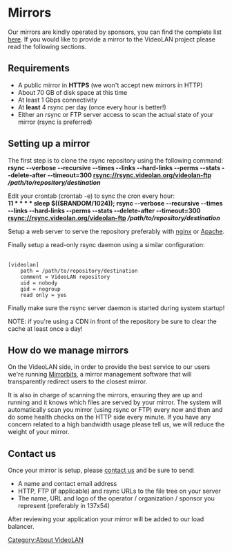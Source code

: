 {{see also|MirrorManagement}}

= Mirrors =

Our mirrors are kindly operated by sponsors, you can find the complete list [https://www.videolan.org/videolan/mirrors.html here]. If you would like to provide a mirror to the VideoLAN project please read the following sections.

== Requirements ==

* A public mirror in '''HTTPS''' (we won't accept new mirrors in HTTP)
* About 70 GB of disk space at this time
* At least 1 Gbps connectivity
* At '''least''' 4 rsync per day (once every hour is better!)
* Either an rsync or FTP server access to scan the actual state of your mirror (rsync is preferred)

== Setting up a mirror ==

The first step is to clone the rsync repository using the following command:<br />
'''rsync --verbose --recursive --times --links --hard-links --perms --stats --delete-after --timeout=300 rsync://rsync.videolan.org/videolan-ftp ''/path/to/repository/destination'''''

Edit your crontab (crontab -e) to sync the cron every hour:<br />
'''11 * * * * sleep $(($RANDOM/1024)); rsync --verbose --recursive --times --links --hard-links --perms --stats --delete-after --timeout=300 rsync://rsync.videolan.org/videolan-ftp ''/path/to/repository/destination'''''

Setup a web server to serve the repository preferably with [http://wiki.nginx.org/ nginx] or [http://httpd.apache.org/ Apache].

Finally setup a read-only rsync daemon using a similar configuration:
 <nowiki>
[videolan]
    path = /path/to/repository/destination
    comment = VideoLAN repository
    uid = nobody
    gid = nogroup
    read only = yes</nowiki>

Finally make sure the rsync server daemon is started during system startup!

NOTE: if you're using a CDN in front of the repository be sure to clear the cache at least once a day!

== How do we manage mirrors ==

On the VideoLAN side, in order to provide the best service to our users we're running [https://github.com/etix/mirrorbits Mirrorbits], a mirror management software that will transparently redirect users to the closest mirror.

It is also in charge of scanning the mirrors, ensuring they are up and running and it knows which files are served by your mirror. The system will automatically scan you mirror (using rsync or FTP) every now and then and do some health checks on the HTTP side every minute. If you have any concern related to a high bandwidth usage please tell us, we will reduce the weight of your mirror.

== Contact us ==

Once your mirror is setup, please [mailto:mirrors@videolan.org contact us] and be sure to send:
* A name and contact email address
* HTTP, FTP (if applicable) and rsync URLs to the file tree on your server
* The name, URL and logo of the operator / organization / sponsor you represent (preferably in 137x54)

After reviewing your application your mirror will be added to our load balancer.

[[Category:About VideoLAN]]